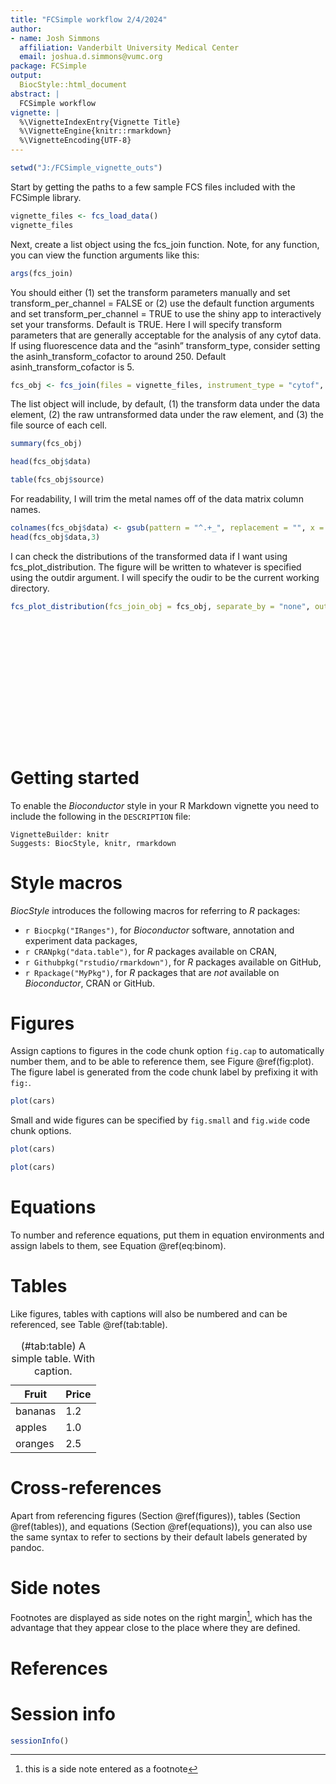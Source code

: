 ```yaml
---
title: "FCSimple workflow 2/4/2024"
author:
- name: Josh Simmons
  affiliation: Vanderbilt University Medical Center
  email: joshua.d.simmons@vumc.org
package: FCSimple
output:
  BiocStyle::html_document
abstract: |
  FCSimple workflow
vignette: |
  %\VignetteIndexEntry{Vignette Title}
  %\VignetteEngine{knitr::rmarkdown}
  %\VignetteEncoding{UTF-8}
---
```


```r
setwd("J:/FCSimple_vignette_outs")
```


Start by getting the paths to a few sample FCS files included with the FCSimple library.

```r
vignette_files <- fcs_load_data()
vignette_files
```

Next, create a list object using the fcs_join function. Note, for any function, you can view the function arguments like this:

```r
args(fcs_join)
```

You should either (1) set the transform parameters manually and set transform_per_channel = FALSE or (2) use the default function arguments and set transform_per_channel = TRUE to use the shiny app to interactively set your transforms. Default is TRUE. Here I will specify transform parameters that are generally acceptable for the analysis of any cytof data. If using fluorescence data and the "asinh" transform_type, consider setting the asinh_transform_cofactor to around 250. Default asinh_transform_cofactor is 5.

```r
fcs_obj <- fcs_join(files = vignette_files, instrument_type = "cytof", transform_type = "asinh", asinh_transform_cofactor = 5, downsample_size = NA, transform_per_channel = FALSE)
```

The list object will include, by default, (1) the transform data under the data element, (2) the raw untransformed data under the raw element, and (3) the file source of each cell.

```r
summary(fcs_obj)
```

```r
head(fcs_obj$data)
```

```r
table(fcs_obj$source)
```

For readability, I will trim the metal names off of the data matrix column names.

```r
colnames(fcs_obj$data) <- gsub(pattern = "^.+_", replacement = "", x = colnames(fcs_obj$data))
head(fcs_obj$data,3)
```

I can check the distributions of the transformed data if I want using fcs_plot_distribution. The figure will be written to whatever is specified using the outdir argument. I will specify the oudir to be the current working directory.

```r
fcs_plot_distribution(fcs_join_obj = fcs_obj, separate_by = "none", outdir = "./", add_timestamp = FALSE)
```
![]()

```r

```

```r

```

```r

```

```r

```

```r

```

```r

```

```r

```

```r

```

```r

```

```r

```

```r

```

```r

```

```r

```

```r

```






# Getting started

To enable the _Bioconductor_ style in your R Markdown vignette you need to include the following in the `DESCRIPTION` file:

    VignetteBuilder: knitr
    Suggests: BiocStyle, knitr, rmarkdown


# Style macros

_BiocStyle_ introduces the following macros for referring to _R_ packages:

* `r Biocpkg("IRanges")`, for _Bioconductor_ software, annotation and experiment data packages,
* `r CRANpkg("data.table")`, for _R_ packages available on CRAN,
* `r Githubpkg("rstudio/rmarkdown")`, for _R_ packages available on GitHub,
* `r Rpackage("MyPkg")`, for _R_ packages that are _not_ available on _Bioconductor_, CRAN or GitHub.


# Figures

Assign captions to figures in the code chunk option `fig.cap` to automatically number them, and to be able to reference them, see Figure \@ref(fig:plot). The figure label is generated from the code chunk label by prefixing it with `fig:`.

```r
plot(cars)
```

Small and wide figures can be specified by `fig.small` and `fig.wide` code chunk options.

```r
plot(cars)
```

```r
plot(cars)
```


# Equations

To number and reference equations, put them in equation environments and assign labels to them, see Equation \@ref(eq:binom).

\begin{equation}
  f\left(k\right) = \binom{n}{k} p^k\left(1-p\right)^{n-k}
  (\#eq:binom)
\end{equation}


# Tables

Like figures, tables with captions will also be numbered and can be referenced, see Table \@ref(tab:table).

Fruit   | Price
------- | -----
bananas | 1.2
apples  | 1.0
oranges | 2.5

: (\#tab:table) A simple table. With caption.


# Cross-references

Apart from referencing figures (Section \@ref(figures)), tables (Section \@ref(tables)), and equations (Section \@ref(equations)), you can also use the same syntax to refer to sections by their default labels generated by pandoc.


# Side notes

Footnotes are displayed as side notes on the right margin^[this is a side note entered as a footnote], which has the advantage that they appear close to the place where they are defined.

# References {.unnumbered}


# Session info

```r
sessionInfo()
```
